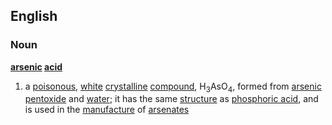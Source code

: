 ==English==
===Noun===
'''[[arsenic]] [[acid]]'''
#a [[poisonous]], [[white]] [[crystalline]] [[compound]], H<sub>3</sub>AsO<sub>4</sub>, formed from [[arsenic pentoxide]] and [[water]]; it has the same [[structure]] as [[phosphoric acid]], and is used in the [[manufacture]] of [[arsenate]]s